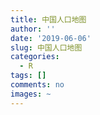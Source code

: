 ---
title: 中国人口地图
author: ''
date: '2019-06-06'
slug: 中国人口地图
categories:
  - R
tags: []
comments: no
images: ~
---

